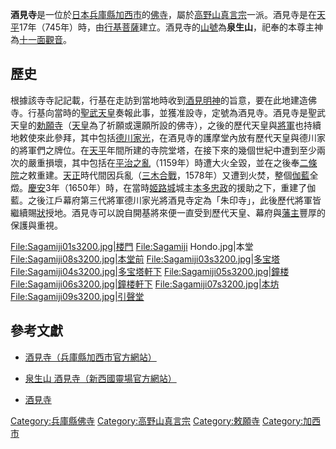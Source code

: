 {{日本寺院
| name = 酒見寺
| img = image:Sagamiji02s3200.jpg
| img_capt = 由樓門外望向金堂
| image_width = 260
| nihongo =酒見寺
| hiragana =さがみじ
| romaji =Sagami-Ji
| location = [[兵庫縣|兵庫縣]][[加西市|加西市]]北条町北条1319
| sangou =泉生山（{{lang|ja|せんしょうざん}}）
| section = [[高野山|高野山]][[真言宗|真言宗]]
| god = [[十一面觀音|十一面觀音]]
| found_year = （傳）[[天平_(聖武天皇)|天平]]17年（745年）
| founder = （傳）[[行基菩薩|行基]]，[[聖武天皇|聖武天皇]]
| official_name = 
| alias = 
| struct =  
| title =[[新西國三十三箇所|新西國三十三箇所]]29番<br>[[播磨西國三十三箇所|播磨西國三十三箇所]]16番
| cultural_collection = 重要文化財：多寶塔<br>縣文化財：鐘樓，梵鍾
|}}
'''酒見寺'''是一位於[[日本|日本]][[兵庫縣|兵庫縣]][[加西市|加西市]]的[[佛寺|佛寺]]，屬於[[高野山|高野山]][[真言宗|真言宗]]一派。酒見寺是在[[天平_(聖武天皇)|天平]]17年（745年）時，由[[行基菩薩|行基菩薩]]建立。酒見寺的[[山號|山號]]為'''泉生山'''，祀奉的本尊主神為[[十一面觀音|十一面觀音]]。

==歷史==

根據該寺寺記記載，行基在走訪到當地時收到[[酒見明神|酒見明神]]的旨意，要在此地建造佛寺。行基向當時的[[聖武天皇|聖武天皇]]奏報此事，並獲准設寺，定號為酒見寺。酒見寺是聖武天皇的[[勅願寺|勅願寺]]（[[天皇|天皇]]為了祈願或還願所設的佛寺），之後的歷代天皇與[[幕府將軍|將軍]]也持續地敕使來此參拜，其中包括[[德川家光|德川家光]]，在酒見寺的護摩堂內放有歷代天皇與德川家的將軍們之牌位。在[[天平_(聖武天皇)|天平]]年間所建的寺院堂塔，在接下來的幾個世紀中遭到至少兩次的嚴重損壞，其中包括在[[平治之亂|平治之亂]]（1159年）時遭大火全毀，並在之後奉[[二條院|二條院]]之敕重建。[[天正_(日本)|天正]]時代間因兵亂（[[三木合戰|三木合戰]]，1578年）又遭到火焚，整個[[伽藍|伽藍]]全燬。[[慶安_(年號)|慶安]]3年（1650年）時，在當時[[姬路城|姬路城]]城主[[本多忠政|本多忠政]]的援助之下，重建了伽藍。之後江戶幕府第三代將軍德川家光將酒見寺定為「朱印寺」，此後歷代將軍皆繼續賜[[朱印狀|狀]]授地。酒見寺可以說自開基將來便一直受到歷代天皇、幕府與[[藩主|藩主]]豐厚的保護與重視。
<gallery widths="180px" heights="180px">
File:Sagamiji01s3200.jpg|楼門
File:Sagamiji Hondo.jpg|本堂
File:Sagamiji08s3200.jpg|本堂前
File:Sagamiji03s3200.jpg|多宝塔
File:Sagamiji04s3200.jpg|多宝塔軒下
File:Sagamiji05s3200.jpg|鐘楼
File:Sagamiji06s3200.jpg|鐘楼軒下
File:Sagamiji07s3200.jpg|本坊
File:Sagamiji09s3200.jpg|引聲堂
</gallery>
==參考文獻==

* {{ja}}[https://web.archive.org/web/20070824173348/http://www.city.kasai.hyogo.jp/02kank/09bunk/sitei/sakam/sagam.htm 酒見寺（兵庫縣加西市官方網站）]
* {{ja}}[http://www.shin-saigoku.jp/temple/34_sagamiji_01.html 泉生山 酒見寺（新西國靈場官方網站）]
* {{ja}}[http://www.y-morimoto.com/s_saigoku/s_saigoku29.html 酒見寺]


{{DEFAULTSORT:Sagamiji}}
[[Category:兵庫縣佛寺|Category:兵庫縣佛寺]]
[[Category:高野山真言宗|Category:高野山真言宗]]
[[Category:敕願寺|Category:敕願寺]]
[[Category:加西市|Category:加西市]]

{{coord|34|56|9|N|134|49|47|E|scale:3000|display=title}}